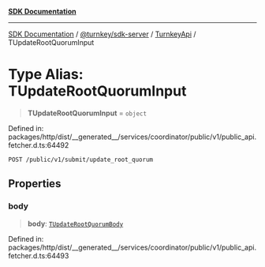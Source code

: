 [**SDK Documentation**](../../../../../README.mdx)

***

[SDK Documentation](../../../../../packages.mdx) / [@turnkey/sdk-server](../../../README.mdx) / [TurnkeyApi](../README.mdx) / TUpdateRootQuorumInput

# Type Alias: TUpdateRootQuorumInput

> **TUpdateRootQuorumInput** = `object`

Defined in: packages/http/dist/\_\_generated\_\_/services/coordinator/public/v1/public\_api.fetcher.d.ts:64492

`POST /public/v1/submit/update_root_quorum`

## Properties

### body

> **body**: [`TUpdateRootQuorumBody`](TUpdateRootQuorumBody.mdx)

Defined in: packages/http/dist/\_\_generated\_\_/services/coordinator/public/v1/public\_api.fetcher.d.ts:64493
